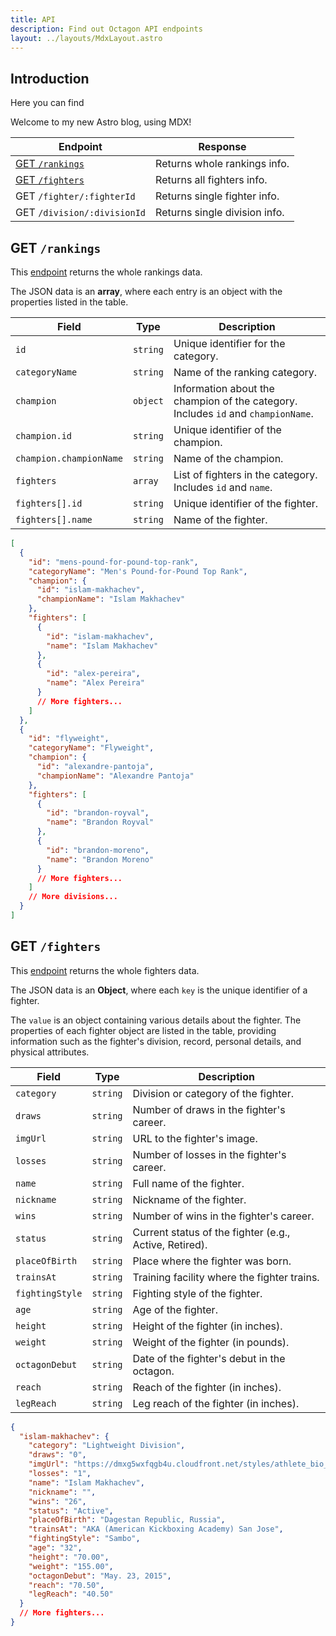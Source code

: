 ```yaml
---
title: API
description: Find out Octagon API endpoints
layout: ../layouts/MdxLayout.astro
---
```


## Introduction

Here you can find

Welcome to my new Astro blog, using MDX!

| Endpoint                         | Response                      |
| -------------------------------- | ----------------------------- |
| [GET `/rankings`](#get-rankings) | Returns whole rankings info.  |
| [GET `/fighters`](#get-fighters) | Returns all fighters info.    |
| GET `/fighter/:fighterId`        | Returns single fighter info.  |
| GET `/division/:divisionId`      | Returns single division info. |

## GET `/rankings`

This <a href="https://api.octagon-api.com/rankings" target="_blank" rel="noreferrer">endpoint</a> returns the whole rankings data.

The JSON data is an **array**, where each entry is an object with the properties listed in the table.

| Field                   | Type     | Description                                                                       |
| ----------------------- | -------- | --------------------------------------------------------------------------------- |
| `id`                    | `string` | Unique identifier for the category.                                               |
| `categoryName`          | `string` | Name of the ranking category.                                                     |
| `champion`              | `object` | Information about the champion of the category. Includes `id` and `championName`. |
| `champion.id`           | `string` | Unique identifier of the champion.                                                |
| `champion.championName` | `string` | Name of the champion.                                                             |
| `fighters`              | `array`  | List of fighters in the category. Includes `id` and `name`.                       |
| `fighters[].id`         | `string` | Unique identifier of the fighter.                                                 |
| `fighters[].name`       | `string` | Name of the fighter.                                                              |

```json
[
  {
    "id": "mens-pound-for-pound-top-rank",
    "categoryName": "Men's Pound-for-Pound Top Rank",
    "champion": {
      "id": "islam-makhachev",
      "championName": "Islam Makhachev"
    },
    "fighters": [
      {
        "id": "islam-makhachev",
        "name": "Islam Makhachev"
      },
      {
        "id": "alex-pereira",
        "name": "Alex Pereira"
      }
      // More fighters...
    ]
  },
  {
    "id": "flyweight",
    "categoryName": "Flyweight",
    "champion": {
      "id": "alexandre-pantoja",
      "championName": "Alexandre Pantoja"
    },
    "fighters": [
      {
        "id": "brandon-royval",
        "name": "Brandon Royval"
      },
      {
        "id": "brandon-moreno",
        "name": "Brandon Moreno"
      }
      // More fighters...
    ]
    // More divisions...
  }
]
```

## GET `/fighters`

This <a href="https://api.octagon-api.com/fighters" target="_blank" rel="noreferrer">endpoint</a> returns the whole fighters data.

The JSON data is an **Object**, where each `key` is the unique identifier of a fighter.

The `value` is an object containing various details about the fighter. The properties of each fighter object are listed in the table, providing information such as the fighter's division, record, personal details, and physical attributes.

| Field           | Type     | Description                                            |
| --------------- | -------- | ------------------------------------------------------ |
| `category`      | `string` | Division or category of the fighter.                   |
| `draws`         | `string` | Number of draws in the fighter's career.               |
| `imgUrl`        | `string` | URL to the fighter's image.                            |
| `losses`        | `string` | Number of losses in the fighter's career.              |
| `name`          | `string` | Full name of the fighter.                              |
| `nickname`      | `string` | Nickname of the fighter.                               |
| `wins`          | `string` | Number of wins in the fighter's career.                |
| `status`        | `string` | Current status of the fighter (e.g., Active, Retired). |
| `placeOfBirth`  | `string` | Place where the fighter was born.                      |
| `trainsAt`      | `string` | Training facility where the fighter trains.            |
| `fightingStyle` | `string` | Fighting style of the fighter.                         |
| `age`           | `string` | Age of the fighter.                                    |
| `height`        | `string` | Height of the fighter (in inches).                     |
| `weight`        | `string` | Weight of the fighter (in pounds).                     |
| `octagonDebut`  | `string` | Date of the fighter's debut in the octagon.            |
| `reach`         | `string` | Reach of the fighter (in inches).                      |
| `legReach`      | `string` | Leg reach of the fighter (in inches).                  |

```json
{
  "islam-makhachev": {
    "category": "Lightweight Division",
    "draws": "0",
    "imgUrl": "https://dmxg5wxfqgb4u.cloudfront.net/styles/athlete_bio_full_body/s3/2024-05/MAKHACHEV_ISLAM_L_BELT_06-01.png?itok=O8gDxptU",
    "losses": "1",
    "name": "Islam Makhachev",
    "nickname": "",
    "wins": "26",
    "status": "Active",
    "placeOfBirth": "Dagestan Republic, Russia",
    "trainsAt": "AKA (American Kickboxing Academy) San Jose",
    "fightingStyle": "Sambo",
    "age": "32",
    "height": "70.00",
    "weight": "155.00",
    "octagonDebut": "May. 23, 2015",
    "reach": "70.50",
    "legReach": "40.50"
  }
  // More fighters...
}
```
